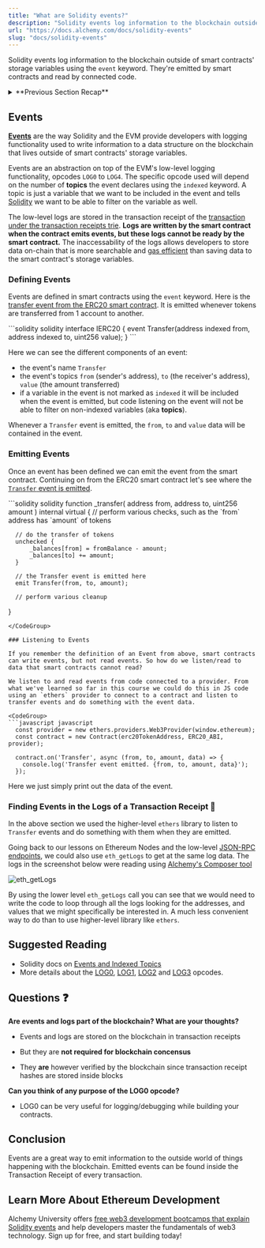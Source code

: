```yaml
---
title: "What are Solidity events?"
description: "Solidity events log information to the blockchain outside of smart contracts' storage variables using the event keyword. They're emitted by smart contracts and read by connected code."
url: "https://docs.alchemy.com/docs/solidity-events"
slug: "docs/solidity-events"
---
```


Solidity events log information to the blockchain outside of smart contracts' storage variables using the `event` keyword. They're emitted by smart contracts and read by connected code.

<details>
<summary>**Previous Section Recap**</summary>

In the previous section, we learned about mappings, one of the most used and important data structures in all of Solidity. A typical use case of a mapping would be to keep track of account balances by address:

<CodeGroup>
  ```solidity solidity
  mapping(address => uint) public balances;
  ```
</CodeGroup>

where `address` is the key into the mapping and `uint` is the value (the balance in this example).

Not only do we need this type of data in smart contracts all the time, but the fact that given an address, we can look its balance up in constant time O(1) time is a very important characteristic of mappings.

An excellent real-world example of mappings being used to map addresses to balances can be found in the [ERC-20 token spec](https://docs.openzeppelin.com/contracts/3.x/erc20).

</details>

## Events

**[Events](/docs/how-to-get-on-chain-events)** are the way Solidity and the EVM provide developers with logging functionality used to write information to a data structure on the blockchain that lives outside of smart contracts' storage variables.

Events are an abstraction on top of the EVM's low-level logging functionality, opcodes `LOG0` to `LOG4`. The specific opcode used will depend on the number of **topics** the event declares using the `indexed` keyword. A topic is just a variable that we want to be included in the event and tells [Solidity](/docs/solidity-functions) we want to be able to filter on the variable as well.

The low-level logs are stored in the transaction receipt of the [transaction under the transaction receipts trie](/docs/patricia-merkle-tries). **Logs are written by the smart contract when the contract emits events, but these logs cannot be ready by the smart contract.** The inaccessability of the logs allows developers to store data on-chain that is more searchable and [gas efficient](/docs/ethereum-gas) than saving data to the smart contract's storage variables.

### Defining Events

Events are defined in smart contracts using the `event` keyword. Here is the [transfer event from the ERC20 smart contract](https://github.com/OpenZeppelin/openzeppelin-contracts/blob/v4.8.0/contracts/token/ERC20/IERC20.sol#L16). It is emitted whenever tokens are transferred from 1 account to another.

<CodeGroup>
  ```solidity solidity
  interface IERC20 {
      event Transfer(address indexed from, address indexed to, uint256 value);
  }
  ```
</CodeGroup>

Here we can see the different components of an event:

* the event's name `Transfer`
* the event's topics `from` (sender's address), `to` (the receiver's address), `value` (the amount transferred)
* if a variable in the event is not marked as `indexed` it will be included when the event is emitted, but code listening on the event will not be able to filter on non-indexed variables (aka **topics**).

Whenever a `Transfer` event is emitted, the `from`, `to` and `value` data will be contained in the event.

### Emitting Events

Once an event has been defined we can emit the event from the smart contract. Continuing on from the ERC20 smart contract let's see where the [`Transfer` event is emitted](https://github.com/OpenZeppelin/openzeppelin-contracts/blob/v4.8.0/contracts/token/ERC20/ERC20.sol#L226-L248).

<CodeGroup>
  ```solidity solidity
  function _transfer(
          address from,
          address to,
          uint256 amount
      ) internal virtual {
      // perform various checks, such as the `from` address has `amount` of tokens
      
      // do the transfer of tokens
      unchecked {
          _balances[from] = fromBalance - amount;
          _balances[to] += amount;
      }

      // the Transfer event is emitted here
      emit Transfer(from, to, amount);

      // perform various cleanup
  }
  ```
</CodeGroup>

### Listening to Events

If you remember the definition of an Event from above, smart contracts can write events, but not read events. So how do we listen/read to data that smart contracts cannot read?

We listen to and read events from code connected to a provider. From what we've learned so far in this course we could do this in JS code using an `ethers` provider to connect to a contract and listen to transfer events and do something with the event data.

<CodeGroup>
  ```javascript javascript
    const provider = new ethers.providers.Web3Provider(window.ethereum);
    const contract = new Contract(erc20TokenAddress, ERC20_ABI, provider);

    contract.on('Transfer', async (from, to, amount, data) => {
      console.log('Transfer event emitted. {from, to, amount, data}');
    });
  ```
</CodeGroup>

Here we just simply print out the data of the event.

### Finding Events in the Logs of a Transaction Receipt 🧾

In the above section we used the higher-level `ethers` library to listen to `Transfer` events and do something with them when they are emitted.

Going back to our lessons on Ethereum Nodes and the low-level [JSON-RPC endpoints](/docs/how-to-read-data-with-json-rpc), we could also use `eth_getLogs` to get at the same log data. The logs in the screenshot below were reading using [Alchemy's Composer tool](https://dashboard.alchemy.com/composer)

![eth\_getLogs](Screen_Shot_2022-12-22_at_3.05.20_PM_tubpq2.png)

By using the lower level `eth_getLogs` call you can see that we would need to write the code to loop through all the logs looking for the addresses, and values that we might specifically be interested in. A much less convenient way to do than to use higher-level library like `ethers`.

## Suggested Reading

* Solidity docs on [Events and Indexed Topics](https://docs.soliditylang.org/en/v0.8.17/contracts.html#events)
* More details about the [LOG0](https://www.evm.codes/#a0), [LOG1](https://www.evm.codes/#a1), [LOG2](https://www.evm.codes/#a2) and [LOG3](https://www.evm.codes/#a3) opcodes.

## Questions ❓

**Are events and logs part of the blockchain? What are your thoughts?**

* Events and logs are stored on the blockchain in transaction receipts

* But they are **not required for blockchain concensus**

* They **are** however verified by the blockchain since transaction receipt hashes are stored inside blocks

**Can you think of any purpose of the LOG0 opcode?**

* LOG0 can be very useful for logging/debugging while building your contracts.

## Conclusion

Events are a great way to emit information to the outside world of things happening with the blockchain. Emitted events can be found inside the Transaction Receipt of every transaction.

## Learn More About Ethereum Development

Alchemy University offers [free web3 development bootcamps that explain Solidity events](https://university.alchemy.com/ethereum) and help developers master the fundamentals of web3 technology. Sign up for free, and start building today!
